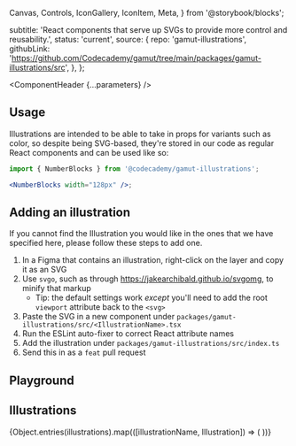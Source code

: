   Canvas,
  Controls,
  IconGallery,
  IconItem,
  Meta,
} from '@storybook/blocks';



  subtitle:
    'React components that serve up SVGs to provide more control and reusability.',
  status: 'current',
  source: {
    repo: 'gamut-illustrations',
    githubLink:
      'https://github.com/Codecademy/gamut/tree/main/packages/gamut-illustrations/src',
  },
};

<Meta of={IllustrationsStories} />

<ComponentHeader {...parameters} />

## Usage

Illustrations are intended to be able to take in props for variants such as color, so despite being SVG-based, they're stored in our code as regular React components and can be used like so:

```jsx
import { NumberBlocks } from '@codecademy/gamut-illustrations';

<NumberBlocks width="128px" />;
```

## Adding an illustration

If you cannot find the Illustration you would like in the ones that we have specified here, please follow these steps to add one.

1. In a Figma that contains an illustration, right-click on the layer and copy it as an SVG
2. Use `svgo`, such as through https://jakearchibald.github.io/svgomg, to minify that markup
   - Tip: the default settings work _except_ you'll need to add the root `viewport` attribute back to the `<svg>`
3. Paste the SVG in a new component under `packages/gamut-illustrations/src/<IllustrationName>.tsx`
4. Run the ESLint auto-fixer to correct React attribute names
5. Add the illustration under `packages/gamut-illustrations/src/index.ts`
6. Send this in as a `feat` pull request

## Playground

<Canvas of={IllustrationsStories.Default} />

<Controls />

## Illustrations

<IconGallery>
  {Object.entries(illustrations).map(([illustrationName, Illustration]) => (
    <IconItem key={illustrationName} name={illustrationName}>
      <Illustration aria-hidden width="128px" />
    </IconItem>
  ))}
</IconGallery>
